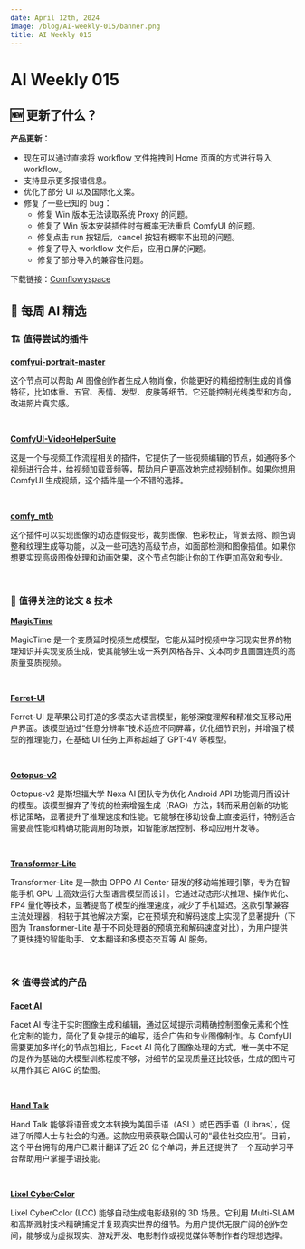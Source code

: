 ```yaml
---
date: April 12th, 2024
image: /blog/AI-weekly-015/banner.png
title: AI Weekly 015
---
```



# AI Weekly 015

## 🆕 更新了什么？
**产品更新：**

- 现在可以通过直接将 workflow 文件拖拽到 Home 页面的方式进行导入 workflow。
- 支持显示更多报错信息。
- 优化了部分 UI 以及国际化文案。
- 修复了一些已知的 bug：
  - 修复 Win 版本无法读取系统 Proxy 的问题。
  - 修复了 Win 版本安装插件时有概率无法重启 ComfyUI 的问题。
  - 修复点击 run 按钮后，cancel 按钮有概率不出现的问题。
  - 修复了导入 workflow 文件后，应用白屏的问题。
  - 修复了部分导入的兼容性问题。

下载链接：[Comflowyspace](https://github.com/6174/comflowyspace/releases)

## 🤩 每周 AI 精选

### 🏗️ 值得尝试的插件

[**comfyui-portrait-master**](https://github.com/florestefano1975/comfyui-portrait-master)

这个节点可以帮助 AI 图像创作者生成人物肖像，你能更好的精细控制生成的肖像特征，比如体重、五官、表情、发型、皮肤等细节。它还能控制光线类型和方向，改进照片真实感。

<br/>
<PhotoProvider>
  <PhotoView src="/blog/AI-weekly-015/001.png">
    <img src="/blog/AI-weekly-015/001.png" alt="" className="rounded-lg"/>
  </PhotoView>
</PhotoProvider>

[**ComfyUI-VideoHelperSuite**](https://github.com/Kosinkadink/ComfyUI-VideoHelperSuite)

这是一个与视频工作流程相关的插件，它提供了一些视频编辑的节点，如通将多个视频进行合并，给视频加载音频等，帮助用户更高效地完成视频制作。如果你想用 ComfyUI 生成视频，这个插件是一个不错的选择。

<br/>
<PhotoProvider>
  <PhotoView src="/blog/AI-weekly-015/002.png">
    <img src="/blog/AI-weekly-015/002.png" alt="" className="rounded-lg"/>
  </PhotoView>
</PhotoProvider>

[**comfy_mtb**](https://github.com/melMass/comfy_mtb)

这个插件可以实现图像的动态虚假变形，裁剪图像、色彩校正，背景去除、颜色调整和纹理生成等功能，以及一些可选的高级节点，如面部检测和图像插值。如果你想要实现高级图像处理和动画效果，这个节点包能让你的工作更加高效和专业。

<br/>
<PhotoProvider>
  <PhotoView src="/blog/AI-weekly-015/003.png">
    <img src="/blog/AI-weekly-015/003.png" alt="" className="rounded-lg"/>
  </PhotoView>
</PhotoProvider>

### 📄 值得关注的论文 & 技术

[**MagicTime**](https://arxiv.org/abs/2404.05014)

MagicTime 是一个变质延时视频生成模型，它能从延时视频中学习现实世界的物理知识并实现变质生成，使其能够生成一系列风格各异、文本同步且画面连贯的高质量变质视频。

<br/>
<PhotoProvider>
  <PhotoView src="/blog/AI-weekly-015/004.png">
    <img src="/blog/AI-weekly-015/004.png" alt="" className="rounded-lg"/>
  </PhotoView>
</PhotoProvider>

[**Ferret-UI**](https://arxiv.org/abs/2404.05719)

Ferret-UI 是苹果公司打造的多模态大语言模型，能够深度理解和精准交互移动用户界面。该模型通过“任意分辨率”技术适应不同屏幕，优化细节识别，并增强了模型的推理能力，在基础 UI 任务上声称超越了 GPT-4V 等模型。

<br/>
<PhotoProvider>
  <PhotoView src="/blog/AI-weekly-015/005.png">
    <img src="/blog/AI-weekly-015/005.png" alt="" className="rounded-lg"/>
  </PhotoView>
</PhotoProvider>

[**Octopus-v2**](https://arxiv.org/abs/2404.01744)

Octopus-v2 是斯坦福大学 Nexa AI 团队专为优化 Android API 功能调用而设计的模型。该模型摒弃了传统的检索增强生成（RAG）方法，转而采用创新的功能标记策略，显著提升了推理速度和性能。它能够在移动设备上直接运行，特别适合需要高性能和精确功能调用的场景，如智能家居控制、移动应用开发等。

<br/>
<PhotoProvider>
  <PhotoView src="/blog/AI-weekly-015/006.png">
    <img src="/blog/AI-weekly-015/006.png" alt="" className="rounded-lg"/>
  </PhotoView>
</PhotoProvider>

[**Transformer-Lite**](https://arxiv.org/abs/2403.20041)

Transformer-Lite 是一款由 OPPO AI Center 研发的移动端推理引擎，专为在智能手机 GPU 上高效运行大型语言模型而设计。它通过动态形状推理、操作优化、FP4 量化等技术，显著提高了模型的推理速度，减少了手机延迟。这款引擎兼容主流处理器，相较于其他解决方案，它在预填充和解码速度上实现了显著提升（下图为 Transformer-Lite 基于不同处理器的预填充和解码速度对比），为用户提供了更快捷的智能助手、文本翻译和多模态交互等 AI 服务。

<br/>
<PhotoProvider>
  <PhotoView src="/blog/AI-weekly-015/007.png">
    <img src="/blog/AI-weekly-015/007.png" alt="" className="rounded-lg"/>
  </PhotoView>
</PhotoProvider>

### 🛠️ 值得尝试的产品

[**Facet AI**](https://facet.ai/)

Facet AI 专注于实时图像生成和编辑，通过区域提示词精确控制图像元素和个性化定制的能力，简化了复杂提示的编写，适合广告和专业图像制作。与 ComfyUI 需要更加多样化的节点包相比，Facet AI 简化了图像处理的方式，唯一美中不足的是作为基础的大模型训练程度不够，对细节的呈现质量还比较低，生成的图片可以用作其它 AIGC 的垫图。

<br/>
<PhotoProvider>
  <PhotoView src="/blog/AI-weekly-015/008.png">
    <img src="/blog/AI-weekly-015/008.png" alt="" className="rounded-lg"/>
  </PhotoView>
</PhotoProvider>

[**Hand Talk**](https://www.handtalk.me/en/)

Hand Talk 能够将语音或文本转换为美国手语（ASL）或巴西手语（Libras），促进了听障人士与社会的沟通。这款应用荣获联合国认可的“最佳社交应用”。目前，这个平台拥有的用户已累计翻译了近 20 亿个单词，并且还提供了一个互动学习平台帮助用户掌握手语技能。

<br/>
<PhotoProvider>
  <PhotoView src="/blog/AI-weekly-015/009.png">
    <img src="/blog/AI-weekly-015/009.png" alt="" className="rounded-lg"/>
  </PhotoView>
</PhotoProvider>

[**Lixel CyberColor**](https://xgrids.com/lcc)

Lixel CyberColor (LCC) 能够自动生成电影级别的 3D 场景。它利用 Multi-SLAM 和高斯溅射技术精确捕捉并复现真实世界的细节。为用户提供无限广阔的创作空间，能够成为虚拟现实、游戏开发、电影制作或视觉媒体等制作者的理想选择。

<br/>
<PhotoProvider>
  <PhotoView src="/blog/AI-weekly-015/010.png">
    <img src="/blog/AI-weekly-015/010.png" alt="" className="rounded-lg"/>
  </PhotoView>
</PhotoProvider>

<br/>

<Subscribe />








